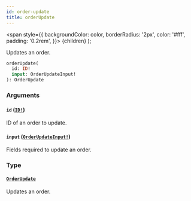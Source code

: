 ```yaml
---
id: order-update
title: orderUpdate
---
```


<span
style={{
      backgroundColor: color,
      borderRadius: '2px',
      color: '#fff',
      padding: '0.2rem',
    }}>
{children}
</span>
);

Updates an order.

```graphql
orderUpdate(
  id: ID!
  input: OrderUpdateInput!
): OrderUpdate

```

### Arguments

#### `id` ([`ID!`](/api-reference/scalars/id.mdx))

ID of an order to update.

#### `input` ([`OrderUpdateInput!`](/api-reference/inputs/order-update-input.mdx))

Fields required to update an order.

### Type

#### [`OrderUpdate`](/api-reference/objects/order-update.mdx)

Updates an order.
